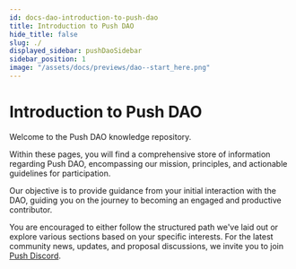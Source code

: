```yaml
---
id: docs-dao-introduction-to-push-dao
title: Introduction to Push DAO
hide_title: false
slug: ./
displayed_sidebar: pushDaoSidebar
sidebar_position: 1
image: "/assets/docs/previews/dao--start_here.png"
---
```


# Introduction to Push DAO

Welcome to the Push DAO knowledge repository.

Within these pages, you will find a comprehensive store of information regarding Push DAO, encompassing our mission, principles, and actionable guidelines for participation.

Our objective is to provide guidance from your initial interaction with the DAO, guiding you on the journey to becoming an engaged and productive contributor.

You are encouraged to either follow the structured path we've laid out or explore various sections based on your specific interests. For the latest community news, updates, and proposal discussions, we invite you to join [Push Discord](https://discord.gg/pushprotocol).
